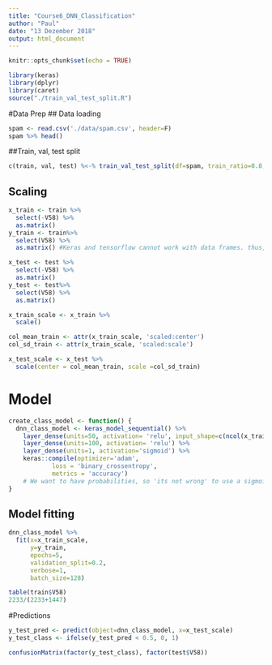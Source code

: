 ---
title: "Course6_DNN_Classification"
author: "Paul"
date: "13 Dezember 2018"
output: html_document
---

```{r setup, include=FALSE}
knitr::opts_chunk$set(echo = TRUE)
```


```{r}
library(keras)
library(dplyr)
library(caret)
source("./train_val_test_split.R")
```

#Data Prep
## Data loading

```{r}
spam <- read.csv('./data/spam.csv', header=F)
spam %>% head()
```

##Train, val, test split

```{r}
c(train, val, test) %<-% train_val_test_split(df=spam, train_ratio=0.8, val_ratio=0.0, test_ratio=0.2)
```


## Scaling

```{r}
x_train <- train %>%
  select(-V58) %>%
  as.matrix()
y_train <- train%>% 
  select(V58) %>%
  as.matrix() #Keras and tensorflow cannot work with data frames. thus, we need to create a matrix out of the data (matrix = tensor)

x_test <- test %>%
  select(-V58) %>%
  as.matrix()
y_test <- test%>%
  select(V58) %>%
  as.matrix()

```



```{r}
x_train_scale <- x_train %>%
  scale()

col_mean_train <- attr(x_train_scale, 'scaled:center')
col_sd_train <- attr(x_train_scale, 'scaled:scale')

x_test_scale <- x_test %>%
  scale(center = col_mean_train, scale =col_sd_train)
```


# Model

```{r}
create_class_model <- function() {
  dnn_class_model <- keras_model_sequential() %>%
    layer_dense(units=50, activation= 'relu', input_shape=c(ncol(x_train_scale))) %>%
    layer_dense(units=100, activation= 'relu') %>%
    layer_dense(units=1, activation='sigmoid') %>% 
    keras::compile(optimizer='adam',
            loss = 'binary_crossentropy',
            metrics = 'accuracy')
    # We want to have probabilities, so 'its not wrong' to use a sigmoid function
}
```

## Model fitting

```{r}
dnn_class_model %>%
  fit(x=x_train_scale,
      y=y_train,
      epochs=5,
      validation_split=0.2,
      verbose=1,
      batch_size=128)
```

```{r}
table(train$V58)
2233/(2233+1447)
```
#Predictions


```{r}
y_test_pred <- predict(object=dnn_class_model, x=x_test_scale)
y_test_class <- ifelse(y_test_pred < 0.5, 0, 1)
```


```{r}
confusionMatrix(factor(y_test_class), factor(test$V58))
```


